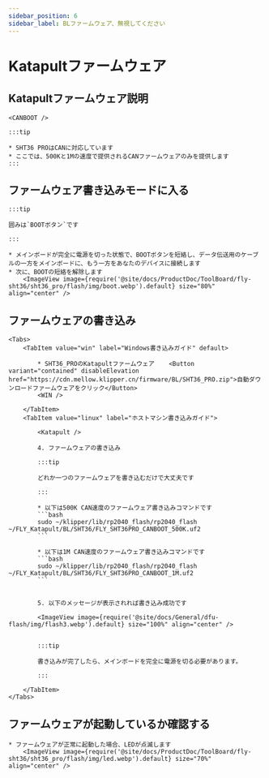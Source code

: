 ```yaml
---
sidebar_position: 6
sidebar_label: BLファームウェア、無視してください
---
```







# Katapultファームウェア

## Katapultファームウェア説明

    <CANBOOT />

    :::tip

    * SHT36 PROはCANに対応しています
    * ここでは、500Kと1Mの速度で提供されるCANファームウェアのみを提供します
    :::

## ファームウェア書き込みモードに入る

    :::tip

    囲みは`BOOTボタン`です

    :::

    * メインボードが完全に電源を切った状態で、BOOTボタンを短絡し、データ伝送用のケーブルの一方をメインボードに、もう一方をあなたのデバイスに接続します
    * 次に、BOOTの短絡を解除します
        <ImageView image={require('@site/docs/ProductDoc/ToolBoard/fly-sht36/sht36_pro/flash/img/boot.webp').default} size="80%" align="center" />

## ファームウェアの書き込み
    <Tabs>
        <TabItem value="win" label="Windows書き込みガイド" default>

            * SHT36_PROのKatapultファームウェア    <Button variant="contained" disableElevation href="https://cdn.mellow.klipper.cn/firmware/BL/SHT36_PRO.zip">自動ダウンロードファームウェアをクリック</Button>
            <WIN />

        </TabItem>
        <TabItem value="linux" label="ホストマシン書き込みガイド">
            
            <Katapult />

            4. ファームウェアの書き込み

            :::tip

            どれか一つのファームウェアを書き込むだけで大丈夫です

            :::

            * 以下は500K CAN速度のファームウェア書き込みコマンドです
            ```bash
            sudo ~/klipper/lib/rp2040_flash/rp2040_flash ~/FLY_Katapult/BL/SHT36/FLY_SHT36PRO_CANBOOT_500K.uf2
            ```
                       
            * 以下は1M CAN速度のファームウェア書き込みコマンドです
            ```bash
            sudo ~/klipper/lib/rp2040_flash/rp2040_flash ~/FLY_Katapult/BL/SHT36/FLY_SHT36PRO_CANBOOT_1M.uf2
            ```


            5. 以下のメッセージが表示されれば書き込み成功です

            <ImageView image={require('@site/docs/General/dfu-flash/img/flash3.webp').default} size="100%" align="center" />


            :::tip

            書き込みが完了したら、メインボードを完全に電源を切る必要があります。

            :::

        </TabItem>
    </Tabs>

## ファームウェアが起動しているか確認する

    * ファームウェアが正常に起動した場合、LEDが点滅します
        <ImageView image={require('@site/docs/ProductDoc/ToolBoard/fly-sht36/sht36_pro/flash/img/led.webp').default} size="70%" align="center" />